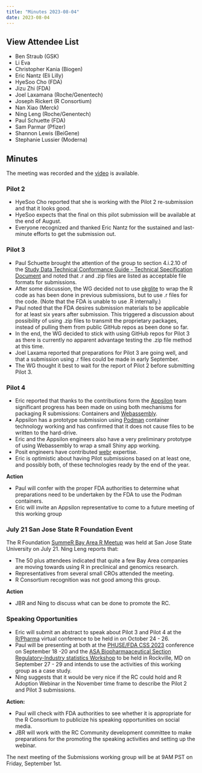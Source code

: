 ```yaml
---
title: "Minutes 2023-08-04"
date: 2023-08-04
---
```


::: {.callout-tip collapse="true"}
## View Attendee List

- Ben Straub (GSK)
- Li Eva
- Christopher Kania (Biogen)
- Eric Nantz (Eli Lilly)
- HyeSoo Cho (FDA)
- Jizu Zhi (FDA)
- Joel Laxamana (Roche/Genentech)
- Joseph Rickert (R Consortium)
- Nan Xiao (Merck)
- Ning Leng (Roche/Genentech)
- Paul Schuette (FDA)
- Sam Parmar (Pfizer)
- Shannon Lewis (BeiGene)
- Stephanie Lussier (Moderna)
:::

## Minutes

The meeting was recorded and the [video](https://zoom.us/rec/share/iap2ryh7-PHu8_fOMfwtXHpO7D7hB333mCsNODLlxE99EoCGXRTm1MSEFP7ceXzk.DnZSMt89C-TB8tZj?startTime=1691165275000) is available.


### Pilot 2

* HyeSoo Cho reported that she is working with the Pilot 2 re-submission and that it looks good.
* HyeSoo expects that the final on this pilot submission will be available at the end of August.
* Everyone recognized and thanked Eric Nantz for the sustained and last-minute efforts to get the submission out.

### Pilot 3

* Paul Schuette brought the attention of the group to section 4.i.2.10 of the [Study Data Technical Conformance Guide - Technical Specification Document](https://www.fda.gov/regulatory-information/search-fda-guidance-documents/study-data-technical-conformance-guide-technical-specifications-document) and noted that .r and .zip files are listed as acceptable file formats for submissions. 
* After some discussion, the WG decided not to use [pkglite](https://cran.r-project.org/package=pkglite) to wrap the R code as has been done in previous submissions, but to use .r files for the code. (Note that the FDA is unable to use .R internally.)
* Paul noted that the FDA desires submission materials to be applicable for at least six years after submission. This triggered a discussion about possibility of using .zip files to transmit the proprietary packages, instead of pulling them from public GitHub repos as been done so far.
* In the end, the WG decided to stick with using GitHub repos for Pilot 3 as there is currently no apparent advantage testing the .zip file method at this time.
* Joel Laxama reported that preparations for Pilot 3 are going well, and that a submission using .r files could be made in early September.
* The WG thought it best to wait for the report of Pilot 2 before submitting Pilot 3.

### Pilot 4

* Eric reported that thanks to the contributions form the [Appsilon](https://appsilon.com/) team significant progress has been made on using both mechanisms for packaging R submissions: Containers and [Webassembly](https://webassembly.org/).
* Appsilon has a prototype submission using [Podman](https://podman.io/) container technology working and has confirmed that it does not cause files to be written to the hard-drive.
* Eric and the Appsilon engineers also have a very preliminary prototype of using Webassembly to wrap a small Shiny app working. 
* Posit engineers have contributed [webr](https://cran.r-project.org/package=webr) expertise.
* Eric is optimistic about having Pilot submissions based on at least one, and possibly both, of these technologies ready by the end of the year.

**Action**

* Paul will confer with the proper FDA authorities to determine what preparations need to be undertaken by the FDA to use the Podman containers.
* Eric will invite an Appsilon representative to come to a future meeting of this working group

### July 21 San Jose State R Foundation Event

The R Foundation [SummeR Bay Area R Meetup](https://bbsw-tickets.ticketleap.com/summer-r-day2/) was held at San Jose State University on July 21. Ning Leng reports that:

* The 50 plus attendees indicated that quite a few Bay Area companies are moving towards using R in preclinical and genomics research.
* Representatives from several small CROs attended the meeting.
* R Consortium recognition was not good among this group.

**Action**

* JBR and Ning to discuss what can be done to promote the RC.

### Speaking Opportunities

* Eric will submit an abstract to speak about Pilot 3 and Pilot 4 at the [R/Pharma](https://bbsw-tickets.ticketleap.com/summer-r-day2/) virtual conference to be held in  on October 24 - 26.
* Paul will be presenting at both at the [PHUSE/FDA CSS 2023](https://advance.phuse.global/pages/viewpage.action?pageId=70778947) conference on September 18 -20 and the  [ASA Biopharmaaceutical Section Regulatory-Industry statistics Workshop](https://advance.phuse.global/pages/viewpage.action?pageId=70778947) to be held in Rockville, MD on September 27 - 29 and intends to use the activities of this working group as a case study.
* Ning suggests that it would be very nice if the RC could hold and R Adoption Webinar in the November time frame to describe the Pilot 2 and Pilot 3 submissions.

**Action:** 

* Paul will check with FDA authorities to see whether it is appropriate for the R Consortium to publicize his speaking opportunities on social media.
* JBR will work with the RC Community development committee to make preparations for the promoting the speaking activities and setting up the webinar.


The next meeting of the Submissions working group will be at 9AM PST on Friday, September 1st.





